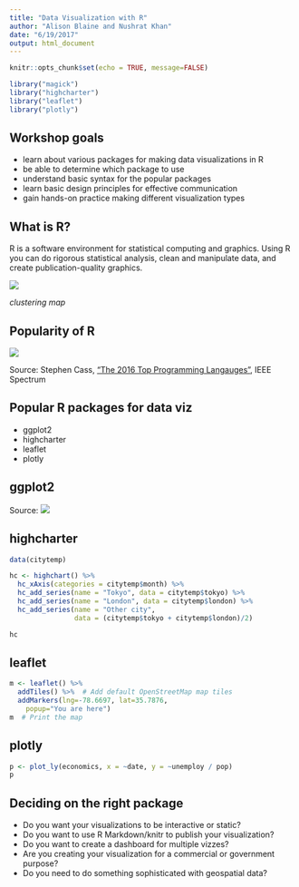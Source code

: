 ```yaml
---
title: "Data Visualization with R"
author: "Alison Blaine and Nushrat Khan"
date: "6/19/2017"
output: html_document
---
```


```r
knitr::opts_chunk$set(echo = TRUE, message=FALSE)

```

```r
library("magick")
library("highcharter")
library("leaflet")
library("plotly")
```

## Workshop goals 

* learn about various packages for making data visualizations in R 
* be able to determine which package to use 
* understand basic syntax for the popular packages
* learn basic design principles for effective communication
* gain hands-on practice making different visualization types

## What is R?

R is a software environment for statistical computing and graphics. Using R you can do rigorous statistical analysis, clean and manipulate data, and create publication-quality graphics.

![](images/Plot_Mapping_All.png)

*clustering map*

## Popularity of R 

![](images/ieee.png)

Source: Stephen Cass, ["The 2016 Top Programming Langauges"](http://spectrum.ieee.org/computing/software/the-2016-top-programming-languages), IEEE Spectrum

## Popular R packages for data viz 

* ggplot2
* highcharter
* leaflet
* plotly

## ggplot2
Source: 
![](charts/animation.gif)
  
## highcharter

```r
data(citytemp)

hc <- highchart() %>% 
  hc_xAxis(categories = citytemp$month) %>% 
  hc_add_series(name = "Tokyo", data = citytemp$tokyo) %>% 
  hc_add_series(name = "London", data = citytemp$london) %>% 
  hc_add_series(name = "Other city",
                data = (citytemp$tokyo + citytemp$london)/2)

hc
```
  
## leaflet

```r
m <- leaflet() %>%
  addTiles() %>%  # Add default OpenStreetMap map tiles
  addMarkers(lng=-78.6697, lat=35.7876,
    popup="You are here")
m  # Print the map

```
  
## plotly

```r
p <- plot_ly(economics, x = ~date, y = ~unemploy / pop)
p
```
  
## Deciding on the right package

* Do you want your visualizations to be interactive or static?
* Do you want to use R Markdown/knitr to publish your visualization?
* Do you want to create a dashboard for multiple vizzes?
* Are you creating your visualization for a commercial or government purpose?
* Do you need to do something sophisticated with geospatial data?

